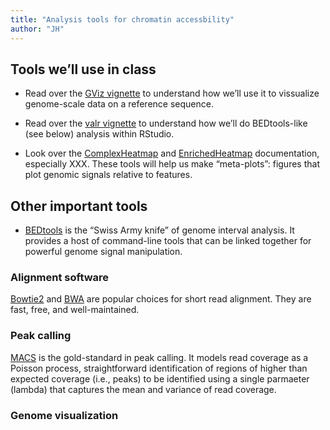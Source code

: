 ```yaml
---
title: "Analysis tools for chromatin accessbility"
author: "JH"
---
```


## Tools we'll use in class

- Read over the [GViz vignette](https://bioconductor.org/packages/devel/bioc/vignettes/Gviz/inst/doc/Gviz.html) to understand how we'll use it to vissualize genome-scale data on a reference sequence.

- Read over the [valr vignette](https://rnabioco.github.io/valr/articles/valr.html) to understand how we'll do BEDtools-like (see below) analysis within RStudio.

- Look over the [ComplexHeatmap]() and [EnrichedHeatmap]() documentation, especially XXX. These tools will help us make "meta-plots": figures that plot genomic signals relative to features.

## Other important tools

- [BEDtools](https://bedtools.readthedocs.io/en/latest/) is the "Swiss Army knife" of genome interval analysis. It provides a host of command-line tools that can be linked together for powerful genome signal manipulation.

### Alignment software

[Bowtie2]() and [BWA]() are popular choices for short read alignment. They are fast, free, and well-maintained. 

### Peak calling

[MACS](https://www.ncbi.nlm.nih.gov/pmc/articles/PMC2592715/) is the gold-standard in peak calling. It models read coverage as a Poisson process, straightforward identification of regions of higher than expected coverage (i.e., peaks) to be identified using a single parmaeter (lambda) that captures the mean and variance of read coverage.

### Genome visualization


